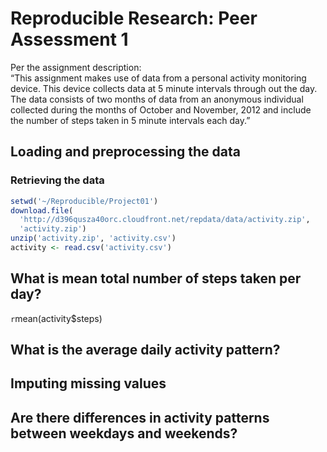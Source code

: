 # Reproducible Research: Peer Assessment 1

Per the assignment description:  
"This assignment makes use of data from a personal activity monitoring device. This device collects data at 5 minute intervals through out the day. The data consists of two months of data from an anonymous individual collected during the months of October and November, 2012 and include the number of steps taken in 5 minute intervals each day."

## Loading and preprocessing the data

### Retrieving the data

```r
setwd('~/Reproducible/Project01')
download.file(
  'http://d396qusza40orc.cloudfront.net/repdata/data/activity.zip',
  'activity.zip')
unzip('activity.zip', 'activity.csv')
activity <- read.csv('activity.csv')
```


## What is mean total number of steps taken per day?

```r
```mean(activity$steps)


## What is the average daily activity pattern?



## Imputing missing values



## Are there differences in activity patterns between weekdays and weekends?
